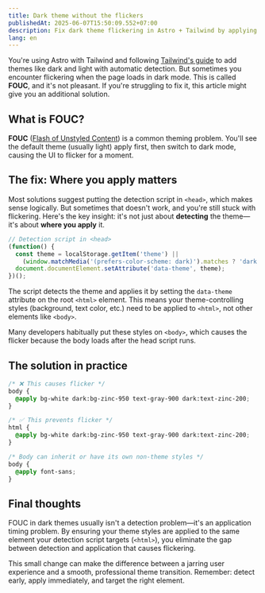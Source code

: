 ```yaml
---
title: Dark theme without the flickers
publishedAt: 2025-06-07T15:50:09.552+07:00
description: Fix dark theme flickering in Astro + Tailwind by applying theme styles to the right element.
lang: en
---
```


You're using Astro with Tailwind and following [Tailwind's guide](https://tailwindcss.com/docs/dark-mode#with-system-theme-support) to add themes like dark and light with automatic detection. But sometimes you encounter flickering when the page loads in dark mode. This is called **FOUC**, and it's not pleasant. If you're struggling to fix it, this article might give you an additional solution.

## What is FOUC?

**FOUC** ([Flash of Unstyled Content](https://en.wikipedia.org/wiki/Flash_of_unstyled_content)) is a common theming problem. You'll see the default theme (usually light) apply first, then switch to dark mode, causing the UI to flicker for a moment.

## The fix: Where you apply matters

Most solutions suggest putting the detection script in `<head>`, which makes sense logically. But sometimes that doesn't work, and you're still stuck with flickering. Here's the key insight: it's not just about **detecting** the theme—it's about **where you apply** it.

```javascript showLineNumbers=false
// Detection script in <head>
(function() {
  const theme = localStorage.getItem('theme') ||
    (window.matchMedia('(prefers-color-scheme: dark)').matches ? 'dark' : 'light');
  document.documentElement.setAttribute('data-theme', theme);
})();
```

The script detects the theme and applies it by setting the `data-theme` attribute on the root `<html>` element. This means your theme-controlling styles (background, text color, etc.) need to be applied to `<html>`, not other elements like `<body>`.

Many developers habitually put these styles on `<body>`, which causes the flicker because the body loads after the head script runs.

## The solution in practice

```css showLineNumbers=false
/* ❌ This causes flicker */
body {
  @apply bg-white dark:bg-zinc-950 text-gray-900 dark:text-zinc-200;
}

/* ✅ This prevents flicker */
html {
  @apply bg-white dark:bg-zinc-950 text-gray-900 dark:text-zinc-200;
}

/* Body can inherit or have its own non-theme styles */
body {
  @apply font-sans;
}
```

## Final thoughts

FOUC in dark themes usually isn't a detection problem—it's an application timing problem. By ensuring your theme styles are applied to the same element your detection script targets (`<html>`), you eliminate the gap between detection and application that causes flickering.

This small change can make the difference between a jarring user experience and a smooth, professional theme transition. Remember: detect early, apply immediately, and target the right element.

